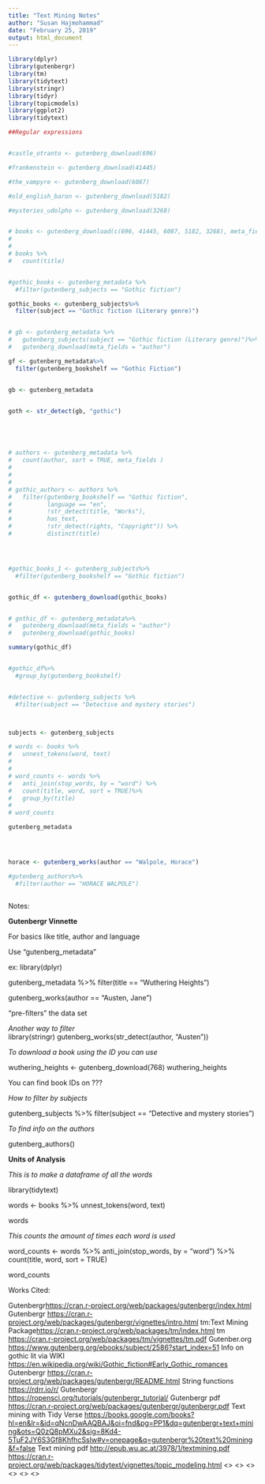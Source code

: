 ```yaml
---
title: "Text Mining Notes"
author: "Susan Hajmohammad"
date: "February 25, 2019"
output: html_document
---
```



```r

library(dplyr)
library(gutenbergr)
library(tm)
library(tidytext)
library(stringr)
library(tidyr)
library(topicmodels)
library(ggplot2)
library(tidytext)


```








 
```r

##Regular expressions


#castle_otranto <- gutenberg_download(696)

#frankenstein <- gutenberg_download(41445)

#the_vampyre <- gutenberg_download(6087)

#old_english_baron <- gutenberg_download(5182)

#mysteries_udolpho <- gutenberg_download(3268)


# books <- gutenberg_download(c(696, 41445, 6087, 5182, 3268), meta_fields = "title")
# 
# 
# books %>% 
#   count(title)


#gothic_books <- gutenberg_metadata %>%
  #filter(gutenberg_subjects == "Gothic fiction")


```
 
 
 
 
 
 
```r





gothic_books <- gutenberg_subjects%>%
  filter(subject == "Gothic fiction (Literary genre)")


# gb <- gutenberg_metadata %>%
#   gutenberg_subjects(subject == "Gothic fiction (Literary genre)")%>%
#   gutenberg_download(meta_fields = "author")

gf <- gutenberg_metadata%>%
  filter(gutenberg_bookshelf == "Gothic Fiction")


gb <- gutenberg_metadata


goth <- str_detect(gb, "gothic")





# authors <- gutenberg_metadata %>%
#   count(author, sort = TRUE, meta_fields )
#   
# 
# 
# gothic_authors <- authors %>%
#   filter(gutenberg_bookshelf == "Gothic fiction",
#          language == "en",
#          !str_detect(title, "Works"),
#          has_text,
#          !str_detect(rights, "Copyright")) %>%
#          distinct(title)




#gothic_books_1 <- gutenberg_subjects%>%
  #filter(gutenberg_bookshelf == "Gothic fiction")


gothic_df <- gutenberg_download(gothic_books)


# gothic_df <- gutenberg_metadata%>%
#   gutenberg_download(meta_fields = "author")
#   gutenberg_download(gothic_books)

summary(gothic_df)


#gothic_df%>% 
  #group_by(gutenberg_bookshelf)


#detective <- gutenberg_subjects %>%
  #filter(subject == "Detective and mystery stories")



subjects <- gutenberg_subjects


```


```r



# words <- books %>%
#   unnest_tokens(word, text)
# 
# 
# word_counts <- words %>%
#   anti_join(stop_words, by = "word") %>%
#   count(title, word, sort = TRUE)%>%
#   group_by(title)
# 
# word_counts


```



```r

gutenberg_metadata




horace <- gutenberg_works(author == "Walpole, Horace")

#gutenberg_authors%>%
  #filter(author == "HORACE WALPOLE")



```



Notes: 
  
  **Gutenbergr Vinnette** 
   
  For basics like title, author and language
    
  Use "gutenberg_metadata"
      
  ex: library(dplyr)

  gutenberg_metadata %>%
      filter(title == "Wuthering Heights")
    
  gutenberg_works(author == "Austen, Jane")
    
  "pre-filters" the data set 
      
      
*Another way to filter*      
      library(stringr)
gutenberg_works(str_detect(author, "Austen"))


*To download a book using the ID you can use*

  wuthering_heights <- gutenberg_download(768)
  wuthering_heights


You can find book IDs on ???


*How to filter by subjects*

gutenberg_subjects %>%
  filter(subject == "Detective and mystery stories")

  
*To find info on the authors* 

gutenberg_authors()



  
  **Units of Analysis**
  
 *This is to make a dataframe of all the words*
 
  library(tidytext)

words <- books %>%
  unnest_tokens(word, text)

words


*This counts the amount of times each word is used*

word_counts <- words %>%
  anti_join(stop_words, by = "word") %>%
  count(title, word, sort = TRUE)

word_counts




    










Works Cited:

Gutenbergr<https://cran.r-project.org/web/packages/gutenbergr/index.html>
Gutenbergr <https://cran.r-project.org/web/packages/gutenbergr/vignettes/intro.html>
tm:Text Mining Package<https://cran.r-project.org/web/packages/tm/index.html>
tm <https://cran.r-project.org/web/packages/tm/vignettes/tm.pdf>
Gutenber.org <https://www.gutenberg.org/ebooks/subject/2586?start_index=51>
Info on gothic lit via WIKI <https://en.wikipedia.org/wiki/Gothic_fiction#Early_Gothic_romances>
Gutenbergr <https://cran.r-project.org/web/packages/gutenbergr/README.html>
String functions <https://rdrr.io/r/>
Gutenbergr <https://ropensci.org/tutorials/gutenbergr_tutorial/>
Gutenbergr pdf <https://cran.r-project.org/web/packages/gutenbergr/gutenbergr.pdf>
Text mining with Tidy Verse <https://books.google.com/books?hl=en&lr=&id=qNcnDwAAQBAJ&oi=fnd&pg=PP1&dq=gutenbergr+text+mining&ots=Q0zQ8pMXu2&sig=8Kd4-5TuF2JY6S3Gf8KhfhcSsIw#v=onepage&q=gutenbergr%20text%20mining&f=false>
Text mining pdf <http://epub.wu.ac.at/3978/1/textmining.pdf>
<https://cran.r-project.org/web/packages/tidytext/vignettes/topic_modeling.html>
<>
<>
<>
<>
<>
<>






